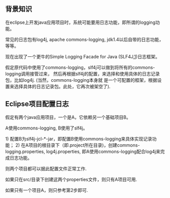 == 背景知识 ==
在eclipse上开发java应用项目时，系统可能要用日志功能，即所谓的logging功能。

常见的日志包有log4j, apache commons-logging, jdk1.4以后自带的日志功能， 等等。

现在出现了一个更牛的Simple Logging Facade for Java (SLF4J,[http://www.slf4j.org/index.html])日志框架。

假定原代码中使用了commons-logging，slf4j可以做到将所有的commons-logging调用接管过来，
然后再根据slf4j的配置，来选择和使用具体的日志记录包，比如log4j. (当然，commons-logging本身就
是一个可配置的框架，根据设置来选择具体的日志记录包。此处，它再次被架空了).

== Eclipse项目配置日志 ==
假定有两个java应用项目，一个是A，它依赖另一个基础项目B。

A使用commons-logging, B使用了slf4j。

1) 配置B为slf4j-jcl-*-jar，即配置B使用commons-logging来具体实现记录功能；
2) 在A项目的根目录下（即.project所在目录)，创建commons-logging.properties, log4j.properties, 
即A使用commons-logging配合log4j来完成日志功能。

则两个项目都可以据此配置文件正常工作.

如果只在src/目录下创建这两个properties文件，则只有A项目可用.


如果只有一个项目A，则只参考第2步即可.
